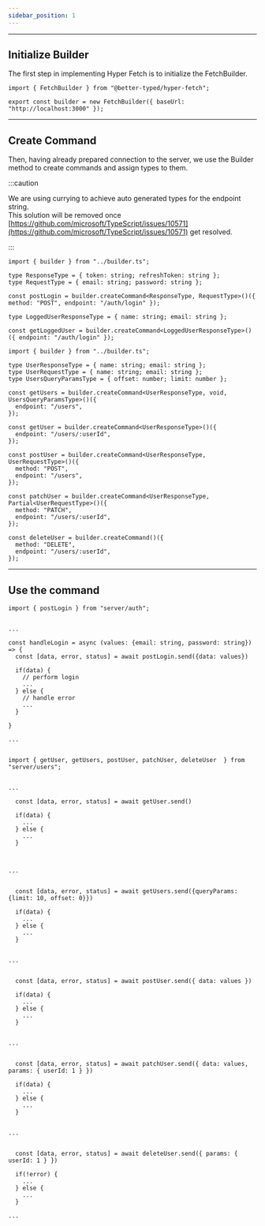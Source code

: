 ```yaml
---
sidebar_position: 1
---
```



---

## Initialize Builder

The first step in implementing Hyper Fetch is to initialize the FetchBuilder.

```tsx title="/src/server/builder.ts"
import { FetchBuilder } from "@better-typed/hyper-fetch";

export const builder = new FetchBuilder({ baseUrl: "http://localhost:3000" });
```

---

## Create Command

Then, having already prepared connection to the server, we use the Builder method to create commands and assign types to
them.

:::caution

We are using currying to achieve auto generated types for the endpoint string. <br /> This solution will be removed once
[https://github.com/microsoft/TypeScript/issues/10571](https://github.com/microsoft/TypeScript/issues/10571) get
resolved.

:::

<Tabs>
  <TabItem value="Auth" label="Auth" default>

```tsx title="/src/server/auth/auth.ts"
import { builder } from "../builder.ts";

type ResponseType = { token: string; refreshToken: string };
type RequestType = { email: string; password: string };

const postLogin = builder.createCommand<ResponseType, RequestType>()({ method: "POST", endpoint: "/auth/login" });

type LoggedUserResponseType = { name: string; email: string };

const getLoggedUser = builder.createCommand<LoggedUserResponseType>()({ endpoint: "/auth/login" });
```

  </TabItem>
  <TabItem value="CRUD" label="CRUD">

```tsx title="/src/server/users/users.ts"
import { builder } from "../builder.ts";

type UserResponseType = { name: string; email: string };
type UserRequestType = { name: string; email: string };
type UsersQueryParamsType = { offset: number; limit: number };

const getUsers = builder.createCommand<UserResponseType, void, UsersQueryParamsType>()({
  endpoint: "/users",
});

const getUser = builder.createCommand<UserResponseType>()({
  endpoint: "/users/:userId",
});

const postUser = builder.createCommand<UserResponseType, UserRequestType>()({
  method: "POST",
  endpoint: "/users",
});

const patchUser = builder.createCommand<UserResponseType, Partial<UserRequestType>()({
  method: "PATCH",
  endpoint: "/users/:userId",
});

const deleteUser = builder.createCommand()({
  method: "DELETE",
  endpoint: "/users/:userId",
});
```

  </TabItem>
</Tabs>

---

## Use the command

<Tabs>
  <TabItem value="Login" label="Login" default>

```tsx
import { postLogin } from "server/auth";


...

const handleLogin = async (values: {email: string, password: string}) => {
  const [data, error, status] = await postLogin.send({data: values})

  if(data) {
    // perform login
    ...
  } else {
    // handle error
    ...
  }

}

...


```

  </TabItem>
  <TabItem value="CRUD" label="CRUD">

```tsx title="/src/server/users/users.ts"
import { getUser, getUsers, postUser, patchUser, deleteUser  } from "server/users";


...

  const [data, error, status] = await getUser.send()

  if(data) {
    ...
  } else {
    ...
  }



...


  const [data, error, status] = await getUsers.send({queryParams: {limit: 10, offset: 0}})

  if(data) {
    ...
  } else {
    ...
  }


...


  const [data, error, status] = await postUser.send({ data: values })

  if(data) {
    ...
  } else {
    ...
  }


...


  const [data, error, status] = await patchUser.send({ data: values, params: { userId: 1 } })

  if(data) {
    ...
  } else {
    ...
  }


...


  const [data, error, status] = await deleteUser.send({ params: { userId: 1 } })

  if(!error) {
    ...
  } else {
    ...
  }

...


```

  </TabItem>
</Tabs>
